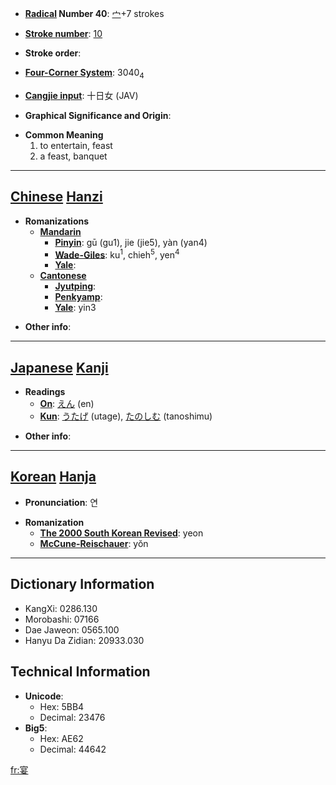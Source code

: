 * '''[[Wiktionary:Chinese radical index| Radical]] Number 40''': [[Wiktionary:Chinese radical index 宀|宀]]+7 strokes

* '''[[Wiktionary:Chinese total strokes index|Stroke number]]''': [[Wiktionary:Chinese total strokes index 10|10]]

* '''Stroke order''': 

* '''[[Wiktionary:Chinese four corner index|Four-Corner System]]''': 3040<sub>4</sub>

* '''[[Wiktionary:Chinese Cangjie index|Cangjie input]]''': 十日女 (JAV)

* '''Graphical Significance and Origin''': 

* '''Common Meaning'''
*#to entertain, feast
*# a feast, banquet


----

== [[Chinese]] [[Hanzi]] ==

* '''Romanizations'''
** '''[[Mandarin]]'''
*** '''[[Pinyin]]''': gū (gu1), jie (jie5), yàn (yan4)
*** '''[[Wade-Giles]]''': ku<sup>1</sup>, chieh<sup>5</sup>, yen<sup>4</sup>
*** '''[[Yale]]''': 
** '''[[Cantonese]]'''
*** '''[[Jyutping]]''':
*** '''[[Penkyamp]]''': 
*** '''[[Yale]]''': yin3

* '''Other info''': 

----

== [[Japanese]] [[Kanji]] ==

* '''Readings'''
** '''[[On]]''': [[えん]] (en)
** '''[[Kun]]''': [[うたげ]] (utage), [[たのしむ]] (tanoshimu)

* '''Other info''':  

----

== [[Korean]] [[Hanja]] ==

* '''Pronunciation''': 연

* '''Romanization'''
** '''[[The 2000 South Korean Revised Romanization|The 2000 South Korean Revised]]''': yeon
** '''[[McCune-Reischauer]]''': yŏn

----

== Dictionary Information ==

* KangXi: 0286.130
* Morobashi: 07166
* Dae Jaweon: 0565.100
* Hanyu Da Zidian: 20933.030

== Technical Information ==

* '''Unicode''':
** Hex: 5BB4
** Decimal: 23476
* '''Big5''':
** Hex: AE62
** Decimal: 44642

[[fr:宴]]